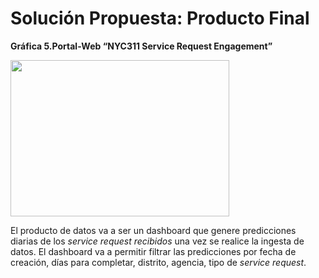 # Solución Propuesta: Producto Final {#frontend}



**Gráfica 5.Portal-Web "NYC311 Service Request Engagement"**

<div align="center">

<image width="350" height="250" src="./images/web_service_proposal.png">

</div>

El producto de datos va a ser un dashboard que genere predicciones diarias de los *service request recibidos* una vez se realice la ingesta de datos. El dashboard va a permitir filtrar las predicciones por fecha de creación, días para completar, distrito, agencia, tipo de *service request*.

